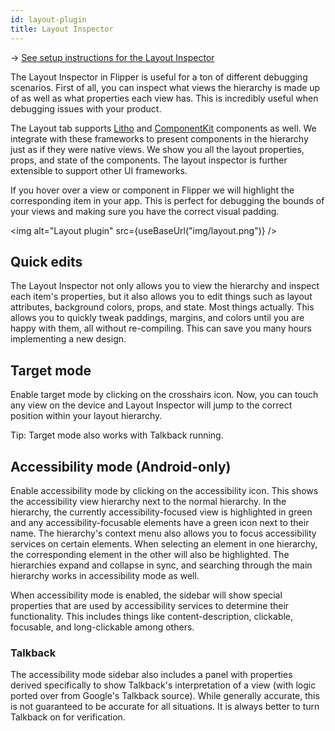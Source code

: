 ```yaml
---
id: layout-plugin
title: Layout Inspector
---
```


→ [See setup instructions for the Layout Inspector](setup/layout-plugin)

The Layout Inspector in Flipper is useful for a ton of different debugging scenarios. First of all, you can inspect what views the hierarchy is made up of as well as what properties each view has. This is incredibly useful when debugging issues with your product.

The Layout tab supports [Litho](https://fblitho.com) and [ComponentKit](https://componentkit.org) components as well. We integrate with these frameworks to present components in the hierarchy just as if they were native views. We show you all the layout properties, props, and state of the components. The layout inspector is further extensible to support other UI frameworks.

If you hover over a view or component in Flipper we will highlight the corresponding item in your app. This is perfect for debugging the bounds of your views and making sure you have the correct visual padding.

<img alt="Layout plugin" src={useBaseUrl("img/layout.png")} />


## Quick edits

The Layout Inspector not only allows you to view the hierarchy and inspect each item's properties, but it also allows you to edit things such as layout attributes, background colors, props, and state. Most things actually. This allows you to quickly tweak paddings, margins, and colors until you are happy with them, all without re-compiling. This can save you many hours implementing a new design.

## Target mode

Enable target mode by clicking on the crosshairs icon. Now, you can touch any view on the device and Layout Inspector will jump to the correct position within your layout hierarchy.

Tip: Target mode also works with Talkback running.


## Accessibility mode (Android-only)

Enable accessibility mode by clicking on the accessibility icon. This shows the accessibility view hierarchy next to the normal hierarchy. In the hierarchy, the currently accessibility-focused view is highlighted in green and any accessibility-focusable elements have a green icon next to their name. The hierarchy's context menu also allows you to focus accessibility services on certain elements. When selecting an element in one hierarchy, the corresponding element in the other will also be highlighted. The hierarchies expand and collapse in sync, and searching through the main hierarchy works in accessibility mode as well.

When accessibility mode is enabled, the sidebar will show special properties that are used by accessibility services to determine their functionality. This includes things like content-description, clickable, focusable, and long-clickable among others.

### Talkback
The accessibility mode sidebar also includes a panel with properties derived specifically to show Talkback's interpretation of a view (with logic ported over from Google's Talkback source). While generally accurate, this is not guaranteed to be accurate for all situations. It is always better to turn Talkback on for verification.
